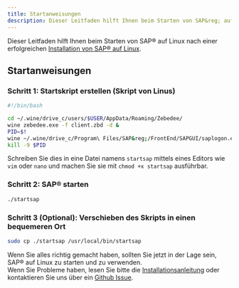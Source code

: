```yaml
---
title: Startanweisungen
description: Dieser Leitfaden hilft Ihnen beim Starten von SAP&reg; auf Linux.
---
```



Dieser Leitfaden hilft Ihnen beim Starten von SAP&reg; auf Linux nach einer erfolgreichen [Installation von SAP&reg; auf Linux](../installation/).

## Startanweisungen
### Schritt 1: Startskript erstellen (Skript von Linus)
```bash
#!/bin/bash

cd ~/.wine/drive_c/users/$USER/AppData/Roaming/Zebedee/
wine zebedee.exe -f client.zbd -d &
PID=$!
wine ~/.wine/drive_c/Program\ Files/SAP&reg;/FrontEnd/SAPGUI/saplogon.exe
kill -9 $PID
```
Schreiben Sie dies in eine Datei namens `startsap` mittels eines Editors wie `vim` oder `nano` und machen Sie sie mit `chmod +x startsap` ausführbar.

### Schritt 2: SAP&reg; starten
```bash
./startsap
```

### Schritt 3 (Optional): Verschieben des Skripts in einen bequemeren Ort
```bash
sudo cp ./startsap /usr/local/bin/startsap
```

Wenn Sie alles richtig gemacht haben, sollten Sie jetzt in der Lage sein, SAP&reg; auf Linux zu starten und zu verwenden.  
Wenn Sie Probleme haben, lesen Sie bitte die [Installationsanleitung](../installation/) oder kontaktieren Sie uns über ein [Github Issue](https://github.com/gamersi/howtosaplinux/issues/new/choose).